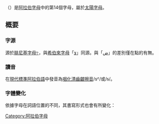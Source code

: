 {{阿拉伯字母}}
{{Arabic-script sidebar|Persian}}
'''{{rtl-lang|ar|ص}}'''（{{lang-ar|صاد}}）是[[阿拉伯字母|阿拉伯字母]]中的第14個字母，屬於[[太陽字母|太陽字母]]。

== 概要 ==

=== 字源 ===
源於[[腓尼基字母|腓尼基字母]]𐤑，與[[希伯來字母|希伯來字母]]「[[צ|צ]]」同源。與「[[ض|ض]]」的差別僅在點的有無。

=== 讀音 ===
在[[現代標準阿拉伯語|現代標準阿拉伯語]]中發音為[[咽化|咽化]][[清齒齦擦音|清齒齦擦音]]/sˤ/或/ᵴ/。

=== 字體變化 ===
依據字母在詞語位置的不同，其書寫形式也會有所變化：
{{Arabic alphabet shapes|ص}}
[[Category:阿拉伯字母|Category:阿拉伯字母]]